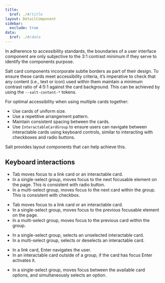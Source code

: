 ```yaml
---
title:
  $ref: ./#/title
layout: DetailComponent
sidebar:
  exclude: true
data:
  $ref: ./#/data
---
```


In adherence to accessibility standards, the boundaries of a user interface component are only subjective to the 3:1 contrast minimum if they serve to identify the components purpose.

Salt card components incorporate subtle borders as part of their design. To ensure these cards meet accessibility criteria, it’s imperative to check that any content (i.e., text or icon) used within them maintain a minimum contrast ratio of 4:5:1 against the card background. This can be achieved by using the `--salt-content-*` tokens.

For optimal accessibility when using multiple cards together:

- Use cards of uniform size.
- Use a repetitive arrangement pattern.
- Maintain consistent spacing between the cards.
- Use `InteractableCardGroup` to ensure users can navigate between interactable cards using keyboard controls, similar to interacting with checkboxes and radio buttons.

Salt provides layout components that can help achieve this.

## Keyboard interactions

<KeyboardControls>

<KeyboardControl keyOrCombos="Tab">

- Tab moves focus to a link card or an interactable card.
- In a single-select group, moves focus to the next focusable element on the page. This is consistent with radio button.
- In a multi-select group, moves focus to the next card within the group. This is consistent with checkbox.

</KeyboardControl>

<KeyboardControl keyOrCombos="Shift + Tab">

- Tab moves focus to a link card or an interactable card.
- In a single-select group, moves focus to the previous focusable element on the page.
- In a multi-select group, moves focus to the previous card within the group.

</KeyboardControl>
<KeyboardControl keyOrCombos="Space">

- In a single-select group, selects an unselected interactable card.
- In a multi-select group, selects or deselects an interactable card.

</KeyboardControl>

<KeyboardControl keyOrCombos="Enter">

- In a link card, Enter navigates the user.
- In an interactable card outside of a group, if the card has focus Enter activates it.

</KeyboardControl>

<KeyboardControl keyOrCombos="Up arrow / Down arrow / Left arrow / Right arrow">

- In a single-select group, moves focus between the available card options, and simultaneously selects an option.

</KeyboardControl>
</KeyboardControls>
